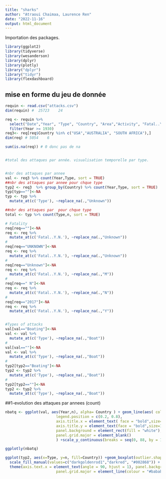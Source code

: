 ```yaml
---
title: "sharks"
author: "Atraoui Chaimaa, Laurence Ren"
date: "2022-11-16"
output: html_document
---
```


Importation des packages.

```r
library(ggplot2)
library(tidyverse)
library(wesanderson)
library(dplyr)
library(plotly)
library("dplyr")
library("tidyr")
library(flexdashboard)
```

## mise en forme du jeu de donnée 
```r

requin <- read.csv("attacks.csv") 
dim(requin) #  25723    24

req <- requin %>% 
  select("Date","Year", "Type", "Country", "Area","Activity", "Fatal..Y.N.") %>%
  filter(Year >= 1930) 
req3<- req[req$Country %in% c("USA","AUSTRALIA", "SOUTH AFRICA"),]
dim(req) # 5054    6

sum(is.na(req)) # 0 donc pas de na 


#total des attaques par année. visualisation temporelle par type. 


#nbr des attaques par annee
val <- req3 %>% count(Year,Type, sort = TRUE)
##nbr des attaques par annee pour chque type
typ2 <- req3  %>% group_by(Country) %>% count(Year,Type, sort = TRUE)
typ[typ==""]<-NA
typ <- typ %>%
  mutate_at(c('Type'), ~replace_na(.,"Unknown"))

##nbr des attaques par  pour chque type
total <- typ %>% count(Type,n, sort = TRUE)

# Fatality 
req[req==""]<-NA
req <- req %>%
  mutate_at(c('Fatal..Y.N.'), ~replace_na(.,"Unknown"))
#
req[req=="UNKNOWN"]<-NA
req <- req %>%
  mutate_at(c('Fatal..Y.N.'), ~replace_na(.,"Unknown"))
#
req[req=="Unknown"]<-NA
req <- req %>%
  mutate_at(c('Fatal..Y.N.'), ~replace_na(.,"M"))
#
req[req==" N"]<-NA
req <- req %>%
  mutate_at(c('Fatal..Y.N.'), ~replace_na(.,"N"))
#
req[req=="2017"]<-NA
req <- req %>%
  mutate_at(c('Fatal..Y.N.'), ~replace_na(.,"Y"))


#Types of attacks
val[val=="Boating"]<-NA
val <- val %>%
  mutate_at(c('Type'), ~replace_na(.,"Boat"))
#
val[val==""]<-NA
val <- val %>%
  mutate_at(c('Type'), ~replace_na(.,"Boat"))
#
typ2[typ2=="Boating"]<-NA
typ2 <- typ2 %>%
  mutate_at(c('Type'), ~replace_na(.,"Boat"))
#
typ2[typ2==""]<-NA
typ2 <- typ2 %>%
  mutate_at(c('Type'), ~replace_na(.,"Boat"))
```


##1-evolution des attaques par annees (count)
<!-- #scale_fill_manual(values = c( #palette personnalisée -->
<!--                          'Boat' = "#76C223", -->
<!--                          'Invalid' = "#76C223", -->
<!--                          'Provoked' = "#76C223", -->
<!--                          'Questionable' = "#76C223", -->
<!--                          'Sea Disaster' = "#76C223", -->
<!--                          'Unprovoked' = "#76C223"), name = '') -->

```r

nbatq <- ggplot(val, aes(Year,n), alpha= Country ) + geom_line(aes( color=Type))+ggtitle("Evolution des attaques des requins pour les 3 premiers Pays") +ylab("Nb Attaques") + xlab("Année")+theme(plot.title = element_text(face="bold",color = "#607c8e", size = 15, hjust=0.5,vjust=1, family = "Serif"),
                       legend.position = c(0.2, 0.8),
                       axis.title.x = element_text( face = "bold",size=10),
                       axis.title.y = element_text(face = "bold",size=10),
                       panel.background = element_rect(fill = "white"),
                       panel.grid.major = element_blank()
                       ) +scale_y_continuous(breaks = seq(0, 88, by = 10))

ggplotly(nbatq)
```
```r

ggplot(typ2, aes(x=Type, y=n, fill=Country)) +geom_boxplot(outlier.shape=NA)+
  scale_fill_manual(values=c("darkgoldenrod1","darkred", "#002868")) + ylab("Nb Attaques")+
  theme(axis.text.x = element_text(angle = 90, hjust = 1), panel.background = element_rect(fill = "white"),
                       panel.grid.major = element_line(colour = "#bababa"))+ scale_y_continuous(breaks = seq(0, 88, by = 10))  +ggtitle(" Distribution Types d'attaques par Pays")
```



<!-- ##graphe évolution par année des attaques  -->

<!-- ```{r} -->
<!-- # Data transformation -->

<!-- df <- typ %>%  -->
<!--   group_by(Type) %>% # Variable to be transformed -->
<!--   count() %>%  -->
<!--   ungroup() %>%  -->
<!--   mutate(perc = `n` / sum(`n`)) %>%  -->
<!--   arrange(perc) %>% -->
<!--   mutate(labels = scales::percent(perc)) -->
<!-- pie <- ggplot(df, aes(x = "", y = perc, fill = Type)) + -->
<!--   geom_col(color = "black") + -->
<!--   geom_text(aes(label = labels), -->
<!--             position = position_stack(vjust = 0.5)) + -->
<!--   coord_polar(theta = "y") + scale_fill_brewer() -->


<!-- #ggplotly(pie) -->
<!-- ``` -->


<!-- ```{r} -->

<!-- data <- total %>% count(Type, wt = nn) -->
<!-- names(data)[names(data) == "n"] <- "count" -->


<!-- blank_theme <- theme_minimal()+ -->
<!--   theme( -->
<!--     axis.title.x = element_blank(), -->
<!--     axis.title.y = element_blank(), -->
<!--     panel.border = element_blank(), -->
<!--     panel.grid=element_blank(), -->
<!--     axis.ticks = element_blank(), -->
<!--     plot.title=element_text(size=14, face="bold") -->
<!--   ) -->


<!-- # Compute percentages -->
<!-- data$fraction <- data$count / sum(data$count) -->

<!-- # Compute the cumulative percentages (top of each rectangle) -->
<!-- data$ymax <- cumsum(data$fraction) -->

<!-- # Compute the bottom of each rectangle -->
<!-- data$ymin <- c(0, head(data$ymax, n=-1)) -->

<!-- #perc -->
<!-- data$Type <-factor(data$Type, levels = c ("Boat","Invalid","Provoked","Questionable","Sea Disaster","Unknown","Unprovoked")) -->
<!-- # Compute label position -->
<!-- #data$labelPosition <- (data$ymax + data$ymin) / 2 -->

<!-- # Compute a good label -->
<!-- #data$label <- paste0(data$Type, "\n value: ", data$count) -->

<!-- # Make the plot -->
<!-- p1 <- ggplot(data, aes(ymax=ymax, ymin=ymin, xmax=4, xmin=3, fill=Type)) + -->
<!--   geom_rect(color='blue') + -->
<!--   #geom_label( x=3.5, aes(y=labelPosition, label=label), size=6) + -->
<!--   #scale_fill_brewer(palette=4) + -->
<!--   coord_polar(theta="y")  -->
<!--   #xlim(c(2, 4)) + -->
<!--   #theme_void() + -->
<!--   #theme(legend.position = "none") -->

<!-- edu<-p1 + scale_fill_brewer("Type") + blank_theme + -->
<!--   theme(axis.text.x=element_blank()) + theme(legend.position=c(.5, .5)) + ggtitle("") + -->
<!--   theme(panel.grid=element_blank()) + -->
<!--   theme(axis.text=element_blank()) + -->
<!--   theme(axis.ticks=element_blank()) + -->
<!--   theme(legend.title = element_text(size=16, face="bold")) + -->
<!--   theme(legend.text = element_text(size = 14, face = "bold")) -->

<!-- edu + -->
<!--   geom_label( -->
<!--     aes(label = paste(fraction * 100, "%"), -->
<!--     x = 3.5, -->
<!--     y = (ymin + ymax) / 2), -->
<!--     inherit.aes = TRUE, -->
<!--     show.legend = FALSE -->
<!--   ) -->
<!-- edu -->
<!-- ``` -->

<!-- ```{r} -->
<!-- # colors <- c('rgb(211,94,96)', 'rgb(128,133,133)', 'rgb(144,103,167)', 'rgb(171,104,87)', 'rgb(114,147,203)') -->
<!-- #  -->
<!-- # fig <- plot_ly(df, labels = ~Type, values = ~perc, type = 'pie', -->
<!-- #         textposition = 'inside', -->
<!-- #         textinfo = 'label+percent', -->
<!-- #         insidetextfont = list(color = '#FFFFFF'), -->
<!-- #         hoverinfo = 'text', -->
<!-- #         text = ~paste('', n, ' attaques'), -->
<!-- #         marker = list(colors = colors, -->
<!-- #                       line = list(color = '#FFFFFF', width = 1)), -->
<!-- #                       #The 'pull' attribute can also be used to create space between the sectors -->
<!-- #         showlegend = FALSE) -->
<!-- # fig <- fig %>% layout(title = 'Pourcentages des attaques par type de 1930 à 2018)', -->
<!-- #          xaxis = list(showgrid = FALSE, zeroline = FALSE, showticklabels = FALSE), -->
<!-- #          yaxis = list(showgrid = FALSE, zeroline = FALSE, showticklabels = FALSE)) -->
<!-- #  -->
<!-- # fig -->

<!-- ``` -->




<!-- ```{r} -->
<!-- library(scales) -->

<!-- df <- req %>%  -->
<!--   group_by(Fatal..Y.N.) %>% # Variable to be transformed -->
<!--   count() %>%  -->
<!--   ungroup() %>%  -->
<!--   mutate(perc = `n` / sum(`n`)) %>%  -->
<!--   arrange(perc) %>% -->
<!--   mutate(labels = scales::percent(perc)) -->
<!-- pie <- ggplot(df, aes(x = "", y = perc, fill = Fatal..Y.N.)) + -->
<!--   geom_col(color = "black") + -->
<!--   geom_text(aes(label = labels), -->
<!--             position = position_stack(vjust = 0.5)) + -->
<!--   coord_polar(theta = "y")  + scale_fill_brewer("Fatality") +   -->
<!--   theme(axis.text.x=element_blank()) -->

<!-- pie + scale_fill_manual(values =wes_palette("Royal1")) -->
<!-- ``` -->


<!-- ```{r} -->
<!-- requin <- read.csv("attacks.csv")  -->


<!-- ## choisir les colonnes d'intérêt -->
<!-- req <- requin %>% -->
<!--   select("Year", "Type", "Country", "Area","Activity", "Fatal..Y.N.") %>% -->
<!--   filter(Year >= 1930) -->

<!-- req_pie <- req %>%  -->
<!--   select("Type",  "Fatal..Y.N.", "Activity") -->
<!-- # diving  -->
<!-- for (i in (1:nrow(req_pie))) { -->
<!--   if (grepl("diving", req_pie$Activity[i]) | (grepl("Diving", req_pie$Activity[i])) | -->
<!--       (grepl("Dived", req_pie$Activity[i]))) { -->
<!--     req_pie$Activity[i] <- "Diving" -->
<!--   }  -->
<!-- } -->

<!-- # fishing -->
<!-- for (i in (1:nrow(req_pie))) { -->
<!--   if (grepl("fishing", req_pie$Activity[i]) | (grepl("Fishing", req_pie$Activity[i])) | -->
<!--       (grepl("lobsters", req_pie$Activity[i])) | -->
<!--       grepl("fish", req_pie$Activity[i]) | -->
<!--       grepl("bichiques", req_pie$Activity[i]) -->
<!--   ) { -->
<!--     req_pie$Activity[i] <- "fishing" -->
<!--   }  -->
<!-- } -->

<!-- # air or sea disaster -->
<!-- for (i in (1:nrow(req_pie))) { -->
<!--   if (grepl("disaster", req_pie$Activity[i]) | grepl("Disaster", req_pie$Activity[i])|  -->
<!--       (grepl("air", req_pie$Activity[i])) | (grepl("plane", req_pie$Activity[i])) -->
<!--       | (grepl("757", req_pie$Activity[i]))| -->
<!--       grepl("hurricane", req_pie$Activity[i]) -->
<!--   ) { -->
<!--     req_pie$Activity[i] <- "Air/Sea disaster" -->
<!--   }  -->
<!-- } -->

<!-- # boat/ship accident de bateau  -->
<!-- for (i in (1:nrow(req_pie))) { -->
<!--   if (grepl("Boat", req_pie$Activity[i]) | (grepl("boat", req_pie$Activity[i])) -->
<!--       | (grepl("ship", req_pie$Activity[i])) | (grepl("Fell", req_pie$Activity[i])) -->
<!--       | (grepl("Vessel", req_pie$Activity[i])) | -->
<!--       grepl("sank", req_pie$Activity[i])| -->
<!--       grepl("promotional film ", req_pie$Activity[i]) | -->
<!--       grepl("Ferry", req_pie$Activity[i])| -->
<!--       grepl("ferry", req_pie$Activity[i])| -->
<!--       grepl("capsiz", req_pie$Activity[i]) | -->
<!--       grepl("MV Dona Marilyn", req_pie$Activity[i]) | -->
<!--       grepl("schooner Elizabeth", req_pie$Activity[i]) | -->
<!--       grepl("Towing", req_pie$Activity[i]) | -->
<!--       grepl("Tzenny Chandris", req_pie$Activity[i]) | -->
<!--       grepl("Wreck", req_pie$Activity[i]) | -->
<!--       grepl("wreck", req_pie$Activity[i]) | -->
<!--       grepl("dinghy", req_pie$Activity[i]) | -->
<!--       grepl("yacht", req_pie$Activity[i])  -->
<!--   ) { -->
<!--     req_pie$Activity[i] <- "boat/ship accident" -->
<!--   }  -->
<!-- } -->

<!-- # sport  -->
<!-- for (i in (1:nrow(req_pie))) { -->
<!--   if (grepl("surf", req_pie$Activity[i]) | grepl("Surf", req_pie$Activity[i]) |(grepl("boarding", req_pie$Activity[i]))| -->
<!--       grepl("Boarding", req_pie$Activity[i]) | -->
<!--       (grepl("batching", req_pie$Activity[i]))| (grepl("Bathing", req_pie$Activity[i])) | -->
<!--       (grepl("bathing", req_pie$Activity[i])) | -->
<!--       (grepl("Swim", req_pie$Activity[i]))| (grepl("swim", req_pie$Activity[i])) | -->
<!--       (grepl("fell", req_pie$Activity[i])) | (grepl("Paddling", req_pie$Activity[i]))|  -->
<!--       (grepl("Paddling", req_pie$Activity[i])) | (grepl("water", req_pie$Activity[i])) -->
<!--       | (grepl("Snorkeling", req_pie$Activity[i])) -->
<!--       | (grepl("Sitting", req_pie$Activity[i])) |  -->
<!--       grepl("Happy Jack", req_pie$Activity[i]) | -->
<!--       grepl("Bending", req_pie$Activity[i]) | -->
<!--       grepl("Canoe", req_pie$Activity[i]) | -->
<!--       grepl("paddling", req_pie$Activity[i]) | -->
<!--       grepl("Kayak", req_pie$Activity[i]) | -->
<!--       grepl("Lifesaving", req_pie$Activity[i]) | -->
<!--       grepl("Snorkeling", req_pie$Activity[i]) | -->
<!--       grepl("Stamding", req_pie$Activity[i])| -->
<!--       grepl("Wading", req_pie$Activity[i]) | -->
<!--       grepl("Wash", req_pie$Activity[i]) | -->
<!--       grepl("Workong", req_pie$Activity[i])|  -->
<!--       grepl("McIver", req_pie$Activity[i]) | -->
<!--       grepl("Standing", req_pie$Activity[i]) | -->
<!--       grepl("Crossing the bay", req_pie$Activity[i])| -->
<!--       grepl("Walking", req_pie$Activity[i]) | -->
<!--       grepl("kill a shark", req_pie$Activity[i]) | -->
<!--       grepl("Removing shark", req_pie$Activity[i])  -->
<!--   ) { -->
<!--     req_pie$Activity[i] <- "sport/ activity" } -->
<!-- } -->



<!-- # adrift -->
<!-- for (i in (1:nrow(req_pie))) { -->
<!--   if (grepl("Adrift", req_pie$Activity[i]) | grepl("adrift", req_pie$Activity[i]) | -->
<!--       grepl("Floating", req_pie$Activity[i])) { -->
<!--     req_pie$Activity[i] <- "Adrift" -->
<!--   }  -->
<!-- } -->

<!-- # murder /  war  -->
<!-- for (i in (1:nrow(req_pie))) { -->
<!--   if (grepl("Murder", req_pie$Activity[i]) || -->
<!--       grepl("submarine", req_pie$Activity[i]) | -->
<!--       grepl("American", req_pie$Activity[i]) | -->
<!--       grepl("torpedoed", req_pie$Activity[i]) | -->
<!--       grepl("Torpedoed", req_pie$Activity[i]) | -->
<!--       grepl("soldiers", req_pie$Activity[i]) | -->
<!--       grepl("Escaping", req_pie$Activity[i]) | -->
<!--       grepl("Japanese", req_pie$Activity[i]) | -->
<!--       grepl("Japan", req_pie$Activity[i]) | -->
<!--       grepl("Sinking", req_pie$Activity[i]) | -->
<!--       grepl("SS", req_pie$Activity[i]) | -->
<!--       grepl("foundered", req_pie$Activity[i])  | -->
<!--       grepl("US", req_pie$Activity[i]) -->
<!--   ) { -->
<!--     req_pie$Activity[i] <- "murder /  war " -->
<!--   }  -->
<!-- } -->
<!-- # Fatality  -->
<!-- req_pie[req_pie==""]<-NA -->
<!-- req_pie <- req_pie %>% -->
<!--   mutate_at(c('Fatal..Y.N.'), ~replace_na(.,"Unknown")) -->
<!-- # -->
<!-- req_pie[req_pie=="UNKNOWN"]<-NA -->
<!-- req_pie <- req_pie %>% -->
<!--   mutate_at(c('Fatal..Y.N.'), ~replace_na(.,"Unknown")) -->
<!-- # -->
<!-- req_pie[req_pie=="Unknown"]<-NA -->
<!-- req_pie <- req %>% -->
<!--   mutate_at(c('Fatal..Y.N.'), ~replace_na(.,"M")) -->
<!-- # -->
<!-- req_pie[req_pie==" N"]<-NA -->
<!-- req_pie <- req_pie %>% -->
<!--   mutate_at(c('Fatal..Y.N.'), ~replace_na(.,"N")) -->

<!-- req_pie[req_pie=="0"]<-NA -->
<!-- req_pie <- req_pie %>% -->
<!--   mutate_at(c('Fatal..Y.N.'), ~replace_na(.,"M")) -->

<!-- req_pie2[req_pie2==""]<-NA -->
<!-- req_pie2 <- req_pie2 %>% -->
<!--   mutate_at(c('Fatal..Y.N.'), ~replace_na(.,"M")) -->

<!-- req_pie2[req_pie2=="UNKNOWN"]<-NA -->
<!-- req_pie2 <- req_pie2 %>% -->
<!--   mutate_at(c('Fatal..Y.N.'), ~replace_na(.,"M")) -->
<!-- library(ggplot2) -->
<!-- library(webr) -->
<!-- library(dplyr) -->

<!-- for (i in (1:nrow(req_pie))) { -->
<!--   if (req_pie$Fatal..Y.N.[i] != "Y") { -->
<!--     req_pie$Activity[i] <- 0 -->
<!--   } -->
<!--   if (req_pie$Type[i] != "Unprovoked") { -->
<!--     req_pie$Fatal..Y.N.[i] <- 0 -->
<!--     req_pie$Activity[i] <- 0 -->
<!--   }  -->
<!-- } -->

<!-- req_pie2 <- req_pie %>%   -->
<!--   group_by(Type, Fatal..Y.N., Activity) %>% -->
<!--   summarise(Effectif = n(), Pourcentage = Effectif/353) -->

<!-- PieDonut(req_pie2, aes(Type, Fatal..Y.N., Activity,Pourcentage)) -->
<!-- ``` -->




<!-- ```{r} -->
<!-- unpro<- req_pie2[9:247,] -->
<!-- unpro[unpro==""]<-NA -->
<!-- unpro <- unpro %>% -->
<!--   mutate_at(c('Fatal..Y.N.'), ~replace_na(.,"UNKNOWN")) -->


<!-- # diving  -->
<!-- for (i in (1:nrow(unpro))) { -->
<!--   if (grepl("diving", unpro$Activity[i]) | (grepl("Diving", req_pie$Activity[i])) | -->
<!--       (grepl("Dived", req_pie$Activity[i]))) { -->
<!--     req_pie$Activity[i] <- "Diving" -->
<!--   }  -->
<!-- } -->

<!-- # fishing -->
<!-- for (i in (1:nrow(req_pie))) { -->
<!--   if (grepl("fishing", req_pie$Activity[i]) | (grepl("Fishing", req_pie$Activity[i])) | -->
<!--       (grepl("lobsters", req_pie$Activity[i])) | -->
<!--       grepl("fish", req_pie$Activity[i]) | -->
<!--       grepl("bichiques", req_pie$Activity[i]) -->
<!--   ) { -->
<!--     req_pie$Activity[i] <- "fishing" -->
<!--   }  -->
<!-- } -->

<!-- # air or sea disaster -->
<!-- for (i in (1:nrow(req_pie))) { -->
<!--   if (grepl("disaster", req_pie$Activity[i]) | grepl("Disaster", req_pie$Activity[i])|  -->
<!--       (grepl("air", req_pie$Activity[i])) | (grepl("plane", req_pie$Activity[i])) -->
<!--       | (grepl("757", req_pie$Activity[i]))| -->
<!--       grepl("hurricane", req_pie$Activity[i]) -->
<!--   ) { -->
<!--     req_pie$Activity[i] <- "Air/Sea disaster" -->
<!--   }  -->
<!-- } -->

<!-- # boat/ship accident de bateau  -->
<!-- for (i in (1:nrow(req_pie))) { -->
<!--   if (grepl("Boat", req_pie$Activity[i]) | (grepl("boat", req_pie$Activity[i])) -->
<!--       | (grepl("ship", req_pie$Activity[i])) | (grepl("Fell", req_pie$Activity[i])) -->
<!--       | (grepl("Vessel", req_pie$Activity[i])) | -->
<!--       grepl("sank", req_pie$Activity[i])| -->
<!--       grepl("promotional film ", req_pie$Activity[i]) | -->
<!--       grepl("Ferry", req_pie$Activity[i])| -->
<!--       grepl("ferry", req_pie$Activity[i])| -->
<!--       grepl("capsiz", req_pie$Activity[i]) | -->
<!--       grepl("MV Dona Marilyn", req_pie$Activity[i]) | -->
<!--       grepl("schooner Elizabeth", req_pie$Activity[i]) | -->
<!--       grepl("Towing", req_pie$Activity[i]) | -->
<!--       grepl("Tzenny Chandris", req_pie$Activity[i]) | -->
<!--       grepl("Wreck", req_pie$Activity[i]) | -->
<!--       grepl("wreck", req_pie$Activity[i]) | -->
<!--       grepl("dinghy", req_pie$Activity[i]) | -->
<!--       grepl("yacht", req_pie$Activity[i])  -->
<!--   ) { -->
<!--     req_pie$Activity[i] <- "boat/ship accident" -->
<!--   }  -->
<!-- } -->

<!-- # sport  -->
<!-- for (i in (1:nrow(req_pie))) { -->
<!--   if (grepl("surf", req_pie$Activity[i]) | grepl("Surf", req_pie$Activity[i]) |(grepl("boarding", req_pie$Activity[i]))| -->
<!--       grepl("Boarding", req_pie$Activity[i]) | -->
<!--       (grepl("batching", req_pie$Activity[i]))| (grepl("Bathing", req_pie$Activity[i])) | -->
<!--       (grepl("bathing", req_pie$Activity[i])) | -->
<!--       (grepl("Swim", req_pie$Activity[i]))| (grepl("swim", req_pie$Activity[i])) | -->
<!--       (grepl("fell", req_pie$Activity[i])) | (grepl("Paddling", req_pie$Activity[i]))|  -->
<!--       (grepl("Paddling", req_pie$Activity[i])) | (grepl("water", req_pie$Activity[i])) -->
<!--       | (grepl("Snorkeling", req_pie$Activity[i])) -->
<!--       | (grepl("Sitting", req_pie$Activity[i])) |  -->
<!--       grepl("Happy Jack", req_pie$Activity[i]) | -->
<!--       grepl("Bending", req_pie$Activity[i]) | -->
<!--       grepl("Canoe", req_pie$Activity[i]) | -->
<!--       grepl("paddling", req_pie$Activity[i]) | -->
<!--       grepl("Kayak", req_pie$Activity[i]) | -->
<!--       grepl("Lifesaving", req_pie$Activity[i]) | -->
<!--       grepl("Snorkeling", req_pie$Activity[i]) | -->
<!--       grepl("Stamding", req_pie$Activity[i])| -->
<!--       grepl("Wading", req_pie$Activity[i]) | -->
<!--       grepl("Wash", req_pie$Activity[i]) | -->
<!--       grepl("Workong", req_pie$Activity[i])|  -->
<!--       grepl("McIver", req_pie$Activity[i]) | -->
<!--       grepl("Standing", req_pie$Activity[i]) | -->
<!--       grepl("Crossing the bay", req_pie$Activity[i])| -->
<!--       grepl("Walking", req_pie$Activity[i]) | -->
<!--       grepl("kill a shark", req_pie$Activity[i]) | -->
<!--       grepl("Removing shark", req_pie$Activity[i])  -->
<!--   ) { -->
<!--     req_pie$Activity[i] <- "sport/ activity" } -->
<!-- } -->



<!-- # adrift -->
<!-- for (i in (1:nrow(req_pie))) { -->
<!--   if (grepl("Adrift", req_pie$Activity[i]) | grepl("adrift", req_pie$Activity[i]) | -->
<!--       grepl("Floating", req_pie$Activity[i])) { -->
<!--     req_pie$Activity[i] <- "Adrift" -->
<!--   }  -->
<!-- } -->

<!-- # murder /  war  -->
<!-- for (i in (1:nrow(req_pie))) { -->
<!--   if (grepl("Murder", req_pie$Activity[i]) || -->
<!--       grepl("submarine", req_pie$Activity[i]) | -->
<!--       grepl("American", req_pie$Activity[i]) | -->
<!--       grepl("torpedoed", req_pie$Activity[i]) | -->
<!--       grepl("Torpedoed", req_pie$Activity[i]) | -->
<!--       grepl("soldiers", req_pie$Activity[i]) | -->
<!--       grepl("Escaping", req_pie$Activity[i]) | -->
<!--       grepl("Japanese", req_pie$Activity[i]) | -->
<!--       grepl("Japan", req_pie$Activity[i]) | -->
<!--       grepl("Sinking", req_pie$Activity[i]) | -->
<!--       grepl("SS", req_pie$Activity[i]) | -->
<!--       grepl("foundered", req_pie$Activity[i])  | -->
<!--       grepl("US", req_pie$Activity[i]) -->
<!--   ) { -->
<!--     req_pie$Activity[i] <- "murder /  war " -->
<!--   }  -->
<!-- } -->
<!-- ``` -->

